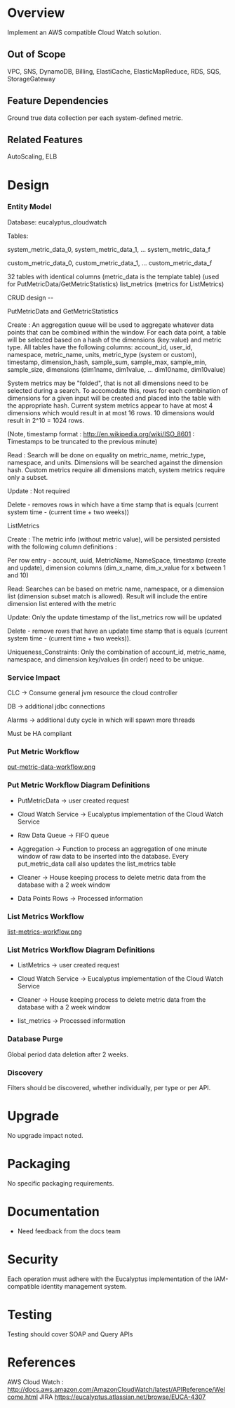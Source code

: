 = Overview =

Implement an AWS compatible Cloud Watch solution.

== Out of Scope ==

VPC, SNS, DynamoDB, Billing, ElastiCache, ElasticMapReduce, RDS, SQS, StorageGateway

== Feature Dependencies ==

Ground true data collection per each system-defined metric.

== Related Features ==

AutoScaling, ELB

= Design =

=== Entity Model ===

Database: eucalyptus_cloudwatch 

Tables: 

system_metric_data_0, system_metric_data_1, ... system_metric_data_f 

custom_metric_data_0, custom_metric_data_1, ... custom_metric_data_f

32 tables with identical columns (metric_data is the template table) (used for PutMetricData/GetMetricStatistics)
list_metrics (metrics for ListMetrics)

CRUD design -- 

PutMetricData and GetMetricStatistics

Create : An aggregation queue will be used to aggregate whatever data points that can be combined within the window.
For each data point, a table will be selected based on a hash of the dimensions (key:value) and metric type.  
All tables have the following columns: account_id, user_id, namespace, metric_name, units, metric_type (system or custom), timestamp, dimension_hash, sample_sum, sample_max, sample_min, sample_size, dimensions (dim1name, dim1value, ... dim10name, dim10value) 

System metrics may be "folded", that is not all dimensions need to be selected during a search.  To accomodate this, rows for each combination of dimensions for a given input will be created and placed into the table with the appropriate hash.  Current system metrics appear to have at most 4 dimensions which would result in at most 16 rows.  10 dimensions would result in 2^10 = 1024 rows.

(Note, timestamp format :  http://en.wikipedia.org/wiki/ISO_8601 : Timestamps to be truncated to the previous minute)

Read : Search will be done on equality on metric_name, metric_type, namespace, and units.  Dimensions will be searched against the dimension hash.  Custom metrics require all dimensions match, system metrics require only a subset.

Update : Not required

Delete - removes rows in which have a time stamp that is equals (current system time - (current time + two weeks))

ListMetrics

Create : The metric info (without metric value), will be persisted persisted with the following column definitions :

Per row entry - account, uuid, MetricName, NameSpace, timestamp (create and update), dimension columns (dim_x_name, dim_x_value for x between 1 and 10)

Read: Searches can be based on metric name, namespace, or a dimension list (dimension subset match is allowed).  
Result will include the entire dimension list entered with the metric

Update: Only the update timestamp of the list_metrics row will be updated

Delete - remove rows that have an update time stamp that is equals (current system time - (current time + two weeks)).

Uniqueness_Constraints: Only the combination of account_id, metric_name, namespace, and dimension key/values (in order) need to be unique.

=== Service Impact ===

CLC -> Consume general jvm resource the cloud controller

DB -> additional jdbc connections 

Alarms -> additional duty cycle in which will spawn more threads

Must be HA compliant 

=== Put Metric Workflow ===

[[put-metric-data-workflow.png]] 

=== Put Metric Workflow Diagram Definitions === 

* PutMetricData -> user created request 

* Cloud Watch Service -> Eucalyptus implementation of the Cloud Watch Service

* Raw Data Queue -> FIFO queue

* Aggregation -> Function to process an aggregation of one minute window of raw data to be inserted into the database.  Every put_metric_data call also updates the list_metrics table

* Cleaner -> House keeping process to delete metric data from the database with a 2 week window  

* Data Points Rows -> Processed information

=== List Metrics Workflow ===

[[list-metrics-workflow.png]] 

=== List Metrics Workflow Diagram Definitions === 

* ListMetrics -> user created request 

* Cloud Watch Service -> Eucalyptus implementation of the Cloud Watch Service

* Cleaner -> House keeping process to delete metric data from the database with a 2 week window  

* list_metrics -> Processed information

=== Database Purge ===

Global period data deletion after 2 weeks.

=== Discovery ===
Filters should be discovered, whether individually, per type or per API.

= Upgrade =
No upgrade impact noted.

= Packaging =
No specific packaging requirements.

= Documentation =
*Need feedback from the docs team

= Security =
Each operation must adhere with the Eucalyptus implementation of the IAM-compatible identity management system.

= Testing =
Testing should cover SOAP and Query APIs 

= References =
AWS Cloud Watch : http://docs.aws.amazon.com/AmazonCloudWatch/latest/APIReference/Welcome.html
JIRA https://eucalyptus.atlassian.net/browse/EUCA-4307

